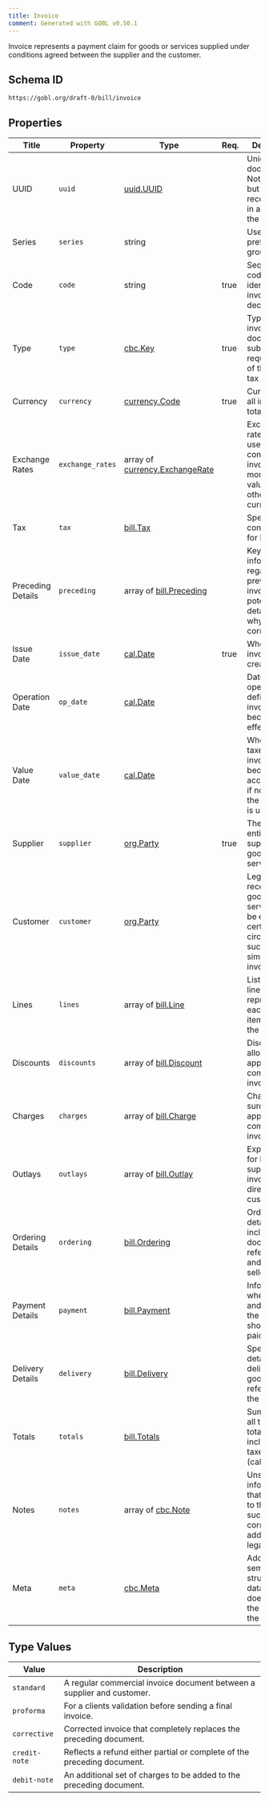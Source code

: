 ```yaml
---
title: Invoice
comment: Generated with GOBL v0.50.1
---
```


Invoice represents a payment claim for goods or services supplied under conditions agreed between the supplier and the customer.

## Schema ID

`https://gobl.org/draft-0/bill/invoice`

## Properties

| Title             | Property         | Type                                                              | Req. | Description                                                                                                      |
|-------------------|------------------|-------------------------------------------------------------------|------|------------------------------------------------------------------------------------------------------------------|
| UUID              | `uuid`           | [uuid.UUID](/draft-0/uuid/uuid)                                   |      | Unique document ID. Not required, but always recommended in addition to the Code.                                |
| Series            | `series`         | string                                                            |      | Used as a prefix to group codes.                                                                                 |
| Code              | `code`           | string                                                            | true | Sequential code used to identify this invoice in tax declarations.                                               |
| Type              | `type`           | [cbc.Key](/draft-0/cbc/key)                                       | true | Type of invoice document subject to the requirements of the local tax regime.                                    |
| Currency          | `currency`       | [currency.Code](/draft-0/currency/code)                           | true | Currency for all invoice totals.                                                                                 |
| Exchange Rates    | `exchange_rates` | array of [currency.ExchangeRate](/draft-0/currency/exchange_rate) |      | Exchange rates to be used when converting the invoices monetary values into other currencies.                    |
| Tax               | `tax`            | [bill.Tax](/draft-0/bill/tax)                                     |      | Special tax configuration for billing.                                                                           |
| Preceding Details | `preceding`      | array of [bill.Preceding](/draft-0/bill/preceding)                |      | Key information regarding previous invoices and potentially details as to why they were corrected.               |
| Issue Date        | `issue_date`     | [cal.Date](/draft-0/cal/date)                                     | true | When the invoice was created.                                                                                    |
| Operation Date    | `op_date`        | [cal.Date](/draft-0/cal/date)                                     |      | Date when the operation defined by the invoice became effective.                                                 |
| Value Date        | `value_date`     | [cal.Date](/draft-0/cal/date)                                     |      | When the taxes of this invoice become accountable, if none set, the issue date is used.                          |
| Supplier          | `supplier`       | [org.Party](/draft-0/org/party)                                   | true | The taxable entity supplying the goods or services.                                                              |
| Customer          | `customer`       | [org.Party](/draft-0/org/party)                                   |      | Legal entity receiving the goods or services, may be empty in certain circumstances such as simplified invoices. |
| Lines             | `lines`          | array of [bill.Line](/draft-0/bill/line)                          |      | List of invoice lines representing each of the items sold to the customer.                                       |
| Discounts         | `discounts`      | array of [bill.Discount](/draft-0/bill/discount)                  |      | Discounts or allowances applied to the complete invoice                                                          |
| Charges           | `charges`        | array of [bill.Charge](/draft-0/bill/charge)                      |      | Charges or surcharges applied to the complete invoice                                                            |
| Outlays           | `outlays`        | array of [bill.Outlay](/draft-0/bill/outlay)                      |      | Expenses paid for by the supplier but invoiced directly to the customer.                                         |
| Ordering Details  | `ordering`       | [bill.Ordering](/draft-0/bill/ordering)                           |      | Ordering details including document references and buyer or seller parties.                                      |
| Payment Details   | `payment`        | [bill.Payment](/draft-0/bill/payment)                             |      | Information on when, how, and to whom the invoice should be paid.                                                |
| Delivery Details  | `delivery`       | [bill.Delivery](/draft-0/bill/delivery)                           |      | Specific details on delivery of the goods referenced in the invoice.                                             |
| Totals            | `totals`         | [bill.Totals](/draft-0/bill/totals)                               |      | Summary of all the invoice totals, including taxes (calculated).                                                 |
| Notes             | `notes`          | array of [cbc.Note](/draft-0/cbc/note)                            |      | Unstructured information that is relevant to the invoice, such as correction or additional legal details.        |
| Meta              | `meta`           | [cbc.Meta](/draft-0/cbc/meta)                                     |      | Additional semi-structured data that doesn't fit into the body of the invoice.                                   |

## Type Values

| Value         | Description                                                             |
|---------------|-------------------------------------------------------------------------|
| `standard`    | A regular commercial invoice document between a supplier and customer.  |
| `proforma`    | For a clients validation before sending a final invoice.                |
| `corrective`  | Corrected invoice that completely replaces the preceding document.      |
| `credit-note` | Reflects a refund either partial or complete of the preceding document. |
| `debit-note`  | An additional set of charges to be added to the preceding document.     |

